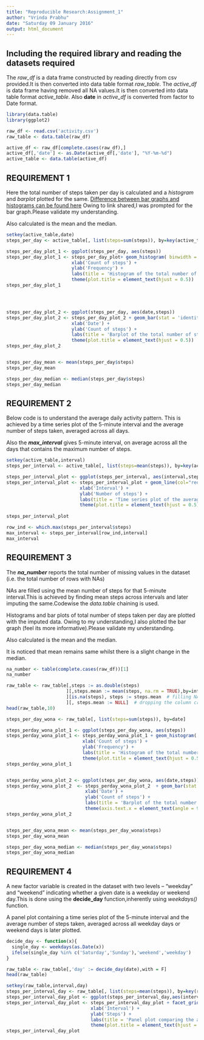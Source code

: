 ```yaml
---
title: "Reproducible Research:Assignment_1"
author: "Vrinda Prabhu"
date: "Saturday 09 January 2016"
output: html_document
---
```


## Including the required library and reading the datasets required

The *raw_df* is a data frame constructed by reading directly from csv provided.It is then converted into data table format *raw_table*.
The *active_df* is data frame having removed all NA values.It is then converted into data table format *active_table*.
Also **date** in *active_df* is converted from factor to Date format.

```r
library(data.table)
library(ggplot2)

raw_df <- read.csv('activity.csv')
raw_table <- data.table(raw_df)

active_df <- raw_df[complete.cases(raw_df),]
active_df[,'date'] <- as.Date(active_df[,'date'], "%Y-%m-%d")
active_table <- data.table(active_df)

```

## REQUIREMENT 1

Here the total number of steps taken per day is calculated and a *histogram* and *barplot* plotted for the same.
[Difference between bar graphs and histograms can be found here](http://stattrek.com/statistics/charts/histogram.aspx?Tutorial=AP)
Owing to link shared,I was prompted for the bar graph.Please validate my understanding.

Also calculated is the mean and the median.

```r
setkey(active_table,date)
steps_per_day <- active_table[, list(steps=sum(steps)), by=key(active_table)] 

steps_per_day_plot_1 <- ggplot(steps_per_day, aes(steps))
steps_per_day_plot_1 <- steps_per_day_plot+ geom_histogram( binwidth = 1000,col="red", fill="blue" ,alpha = .2) +
                        xlab('Count of steps') +
                        ylab('Frequency') +
                        labs(title = 'Histogram of the total number of steps taken each day') +
                        theme(plot.title = element_text(hjust = 0.5))
steps_per_day_plot_1




steps_per_day_plot_2 <- ggplot(steps_per_day, aes(date,steps))
steps_per_day_plot_2 <- steps_per_day_plot_2 + geom_bar(stat = 'identity', binwidth = 1000,col="red", fill="blue" ,alpha = .2)+
                        xlab('Date') +
                        ylab('Count of steps') +
                        labs(title = 'Barplot of the total number of steps taken each day') +
                        theme(plot.title = element_text(hjust = 0.5))
steps_per_day_plot_2


steps_per_day_mean <- mean(steps_per_day$steps)
steps_per_day_mean

steps_per_day_median <- median(steps_per_day$steps)
steps_per_day_median

```


## REQUIREMENT 2

Below code is to understand the average daily activity pattern.
This is achieved by a time series plot of the 5-minute interval and the average number of steps taken, averaged across all days.

Also the **_max_interval_** gives 5-minute interval, on average across all the days that contains the maximum number of steps.

```r
setkey(active_table,interval)
steps_per_interval <- active_table[, list(steps=mean(steps)), by=key(active_table)] 

steps_per_interval_plot <- ggplot(steps_per_interval, aes(interval,steps))
steps_per_interval_plot <- steps_per_interval_plot + geom_line(col="red", size=0.4) +
                           xlab('Interval') +
                           ylab('Number of steps') +
                           labs(title = 'Time series plot of the average number of steps taken') +
                           theme(plot.title = element_text(hjust = 0.5))
                          
steps_per_interval_plot

row_ind <- which.max(steps_per_interval$steps)
max_interval <- steps_per_interval[row_ind,interval]
max_interval

```

## REQUIREMENT 3
The **_na_number_** reports the total number of missing values in the dataset (i.e. the total number of rows with NAs)

NAs are filled using the mean number of steps for that 5-minute interval.This is achieved by finding mean steps across intervals and later imputing the same.Codewise the *data.table* chaining is used.

Histograms and bar plots of total number of steps taken per day are plotted with the imputed data.
Owing to my understanding,I also plotted the bar graph (feel its more informative).Please validate my understanding.

Also calculated is the mean and the median.

It is noticed that mean remains same whilst there is a slight change in the median.

```r
na_number <- table(complete.cases(raw_df))[1]
na_number

raw_table <- raw_table[,steps := as.double(steps)
                      ][,steps.mean := mean(steps, na.rm = TRUE),by=interval  # mean across interval
                      ][is.na(steps), steps := steps.mean  # filling NAs with calculated mean
                      ][, steps.mean := NULL]  # dropping the column created
head(raw_table,10)

steps_per_day_wona <- raw_table[, list(steps=sum(steps)), by=date] 

steps_perday_wona_plot_1 <- ggplot(steps_per_day_wona, aes(steps))
steps_perday_wona_plot_1 <- steps_perday_wona_plot_1 + geom_histogram( binwidth = 1000,col="red", fill="blue" ,alpha = .2) +
                            xlab('Count of steps') +
                            ylab('Frequency') +
                            labs(title = 'Histogram of the total number of steps taken each day\n after missing values are imputed') +            
                            theme(plot.title = element_text(hjust = 0.5))
steps_perday_wona_plot_1


steps_perday_wona_plot_2 <- ggplot(steps_per_day_wona, aes(date,steps))
steps_perday_wona_plot_2  <- steps_perday_wona_plot_2  + geom_bar(stat = 'identity', binwidth = 1000,col="red", fill="blue" ,alpha = .2)+
                             xlab('Date') +
                             ylab('Count of steps') +
                             labs(title = 'Barplot of the total number of steps taken each day') +
                             theme(axis.text.x = element_text(angle = 90, hjust = 1))
steps_perday_wona_plot_2 


steps_per_day_wona_mean <- mean(steps_per_day_wona$steps)
steps_per_day_wona_mean

steps_per_day_wona_median <- median(steps_per_day_wona$steps)
steps_per_day_wona_median

```


## REQUIREMENT 4

A new factor variable is created in the dataset with two levels – “weekday” and “weekend” indicating whether a given date is a weekday or weekend day.This is done using the **decide_day** function,inherently using *weekdays()* function.

A panel plot containing a time series plot of the 5-minute interval and the average number of steps taken, averaged across all weekday days or weekend days is later plotted.

```r
decide_day <- function(x){
  single_day <- weekdays(as.Date(x))
  ifelse(single_day %in% c('Saturday','Sunday'),'weekend','weekday')
}

raw_table <- raw_table[,'day' := decide_day(date),with = F]
head(raw_table)

setkey(raw_table,interval,day)
steps_per_interval_day <- raw_table[, list(steps=mean(steps)), by=key(raw_table)] 
steps_per_interval_day_plot <- ggplot(steps_per_interval_day,aes(interval,steps)) + geom_line(col='red') 
steps_per_interval_day_plot <- steps_per_interval_day_plot + facet_grid(day ~ .) +
                               xlab('Interval') +
                               ylab('Steps') +
                               labs(title = 'Panel plot comparing the average number of steps taken\n per 5-minute interval across weekdays and weekends') +
                               theme(plot.title = element_text(hjust = 0.5))
steps_per_interval_day_plot

```
